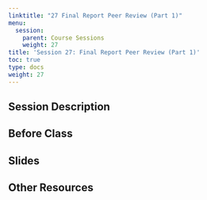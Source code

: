 ```yaml
---
linktitle: "27 Final Report Peer Review (Part 1)"
menu:
  session:
    parent: Course Sessions
    weight: 27
title: 'Session 27: Final Report Peer Review (Part 1)'
toc: true
type: docs
weight: 27
---
```


## Session Description

## Before Class

## Slides

## Other Resources
